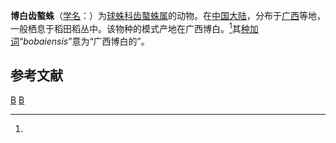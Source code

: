 {{Speciesbox
| genus = Enoplognatha
| species = bobaiensis
| authority = (Zhu, 1998)<ref name='id13047'>{{cite web| url =http://www.bioinfo.cn/db05/BjdwSpecies.php?action=view&id=13047| title =博白齿螯蛛| work =《中国动物物种编目数据库》| publisher =中国科学院微生物研究所| author =中国科学院动物研究所| accessdate =2009-04-28| deadurl =yes| archiveurl =https://web.archive.org/web/20160305042722/http://www.bioinfo.cn/db05/BjdwSpecies.php?action=view&id=13047| archivedate =2016-03-05}}</ref>
}}

'''博白齿螯蛛'''（[[学名|学名]]：{{lang|la|''Enoplognatha bobaiensis''}}）为[[球蛛科|球蛛科]][[齿螯蛛属|齿螯蛛属]]的动物。在[[中国大陆|中国大陆]]，分布于[[广西|广西]]等地，一般栖息于稻田稻丛中。该物种的模式产地在广西博白。<ref name='id13047'/>其[[种加词|种加词]]“''bobaiensis''”意为“广西博白的”。

== 参考文献 ==
{{reflist}}

{{Taxonbar|from=Q2354730}}

[[Category:齿螯蛛属|B]]
[[Category:1998年描述的动物|B]]


{{蜘蛛小作品}}
